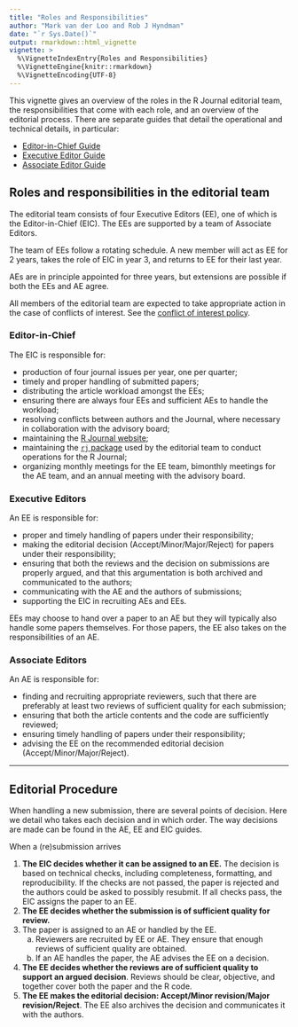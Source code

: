 ```yaml
---
title: "Roles and Responsibilities"
author: "Mark van der Loo and Rob J Hyndman"
date: "`r Sys.Date()`"
output: rmarkdown::html_vignette
vignette: >
  %\VignetteIndexEntry{Roles and Responsibilities}
  %\VignetteEngine{knitr::rmarkdown}
  %\VignetteEncoding{UTF-8}
---
```


This vignette gives an overview of the roles in the R Journal editorial team,
the responsibilities that come with each role, and an overview of the editorial
process. There are separate guides that detail the operational and technical
details, in particular:

- [Editor-in-Chief Guide](editor_in_chief_guide.html)
- [Executive Editor Guide](executive_editors_guide.html)
- [Associate Editor Guide](associate_editors_guide.html)

## Roles and responsibilities in the editorial team

The editorial team consists of four Executive Editors (EE), one of which is the
Editor-in-Chief (EIC). The EEs are supported by a team of Associate Editors.

The team of EEs follow a rotating schedule. A new member will act as EE for 2
years, takes the role of EIC in year 3, and returns to EE for their last year.

AEs are in principle appointed for three years, but extensions are possible if
both the EEs and AE agree.

All members of the editorial team are expected to take appropriate action in the case of conflicts of interest. See the [conflict of interest policy](conflict_of_interest.html).

### Editor-in-Chief

The EIC is responsible for:

- production of four journal issues per year, one per quarter;
- timely and proper handling of submitted papers;
- distributing the article workload amongst the EEs;
- ensuring there are always four EEs and sufficient AEs to handle the workload;
- resolving conflicts between authors and the Journal, where necessary in collaboration with the advisory board;
- maintaining the [R Journal website](http://journal.r-project.org);
- maintaining the [`rj` package](https://rjournal.github.io/rj/) used by the editorial team to conduct operations for the R Journal;
- organizing monthly meetings for the EE team, bimonthly meetings for the AE
team, and an annual meeting with the advisory board.

### Executive Editors

An EE is responsible for:

- proper and timely handling of papers under their responsibility;
- making the editorial decision (Accept/Minor/Major/Reject) for papers under their responsibility;
- ensuring that both the reviews and the decision on submissions are properly argued, and that this argumentation is both archived and communicated to the authors;
- communicating with the AE and the authors of submissions;
- supporting the EIC in recruiting AEs and EEs.

EEs may choose to hand over a paper to an AE but they will typically also
handle some papers themselves. For those papers, the EE also takes on the
responsibilities of an AE.

### Associate Editors

An AE is responsible for:

- finding and recruiting appropriate reviewers, such that there are preferably at least two reviews of sufficient quality for each submission;
- ensuring that both the article contents and the code are sufficiently reviewed;
- ensuring timely handling of papers under their responsibility;
- advising the EE on the recommended editorial decision (Accept/Minor/Major/Reject).

----

## Editorial Procedure

When handling a new submission, there are several points of decision. Here we
detail who takes each decision and in which order. The way decisions are made
can be found in the AE, EE and EIC guides.

When a (re)submission arrives

1. **The EIC decides whether it can be assigned to an EE.** The decision is based
   on technical checks, including completeness, formatting, and reproducibility.
   If the checks are not passed, the paper is rejected and the authors could be
   asked to possibly resubmit. If all checks pass, the EIC assigns the paper to an
   EE.
2. **The EE decides whether the submission is of sufficient quality for review.**
3. The paper is assigned to an AE or handled by the EE.
   a. Reviewers are recruited by EE or AE. They ensure that enough reviews of sufficient quality are obtained.
   b. If an AE handles the paper, the AE advises the EE on a decision.
4. **The EE decides whether the reviews are of sufficient quality to support an argued decision**.
   Reviews should be clear, objective, and together cover both the paper and the R code.
6. **The EE makes the editorial decision: Accept/Minor revision/Major revision/Reject**.
   The EE also archives the decision and communicates it with the authors.
